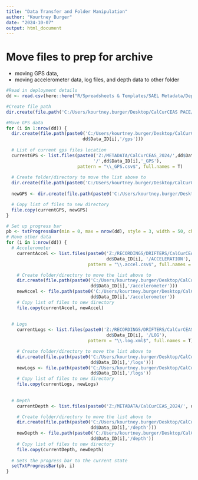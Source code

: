 ```yaml
---
title: "Data Transfer and Folder Manipulation"
author: "Kourtney Burger"
date: "2024-10-07"
output: html_document
---
```


# Move files to prep for archive
 - moving GPS data, 
 - moving accelerometer data, log files, and depth data to other folder
 
```r
#Read in deployment details
dd <- read.csv(here::here("R/Spreadsheets & Templates/SAEL Metadata/Deployment Details - NEW DEPLOYMENT TO SAVE.csv"))
```

```r
#Create file path
dir.create(file.path('C:/Users/kourtney.burger/Desktop/CalCurCEAS PACE/metadata'))
```

```r
#Move GPS data
for (i in 1:nrow(dd)) {
  dir.create(file.path(paste0('C:/Users/kourtney.burger/Desktop/CalCurCEAS PACE/metadata/', 
                             dd$Data_ID[i],'/gps')))  
  
  # List of current gps files location
  currentGPS <- list.files(paste0('Z:/METADATA/CalCurCEAS_2024/',dd$Data_ID[i],
                                 '/',dd$Data_ID[i],'_GPS'), 
                           pattern = "\\_GPS.csv$", full.names = T)
  
  # Create folder/directory to move the list above to
  dir.create(file.path(paste0('C:/Users/kourtney.burger/Desktop/CalCurCEAS PACE/metadata/', dd$Data_ID[i],'/gps')))
  
  newGPS <- dir.create(file.path(paste0('C:/Users/kourtney.burger/Desktop/CalCurCEAS PACE/metadata/', dd$Data_ID[i],'/gps')))

  # Copy list of files to new directory
  file.copy(currentGPS, newGPS)
}  
```

```r
# Set up progress bar
pb <- txtProgressBar(min = 0, max = nrow(dd), style = 3, width = 50, char = "=")  
# Move other data
for (i in 1:nrow(dd)) {
  # Accelerometer
    currentAccel <- list.files(paste0('Z:/RECORDINGS/DRIFTERS/CalCurCEAS_2024/RAW/',
                                      dd$Data_ID[i], '/ACCELERATION'),
                               pattern = "\\.accel.csv$", full.names = T)

    # Create folder/directory to move the list above to
    dir.create(file.path(paste0('C:/Users/kourtney.burger/Desktop/CalCurCEAS PACE/metadata/',
                                dd$Data_ID[i],'/accelerometer')))
    newAccel <- file.path(paste0('C:/Users/kourtney.burger/Desktop/CalCurCEAS PACE/metadata/',
                                dd$Data_ID[i],'/accelerometer'))
    # Copy list of files to new directory
    file.copy(currentAccel, newAccel)
    
    
  # Logs
    currentLogs <- list.files(paste0('Z:/RECORDINGS/DRIFTERS/CalCurCEAS_2024/RAW/',
                                      dd$Data_ID[i], '/LOG'),
                               pattern = "\\.log.xml$", full.names = T)

    # Create folder/directory to move the list above to
    dir.create(file.path(paste0('C:/Users/kourtney.burger/Desktop/CalCurCEAS PACE/metadata/',
                                dd$Data_ID[i],'/logs')))
    newLogs <- file.path(paste0('C:/Users/kourtney.burger/Desktop/CalCurCEAS PACE/metadata/',
                                dd$Data_ID[i],'/logs'))
    # Copy list of files to new directory
    file.copy(currentLogs, newLogs)   
    
    
  # Depth
    currentDepth <- list.files(paste0('Z:/METADATA/CalCurCEAS_2024/', dd$Data_ID[i], '/', dd$Data_ID[i], '_Depth_Sensus'), pattern = "_final.csv$", full.names = TRUE)

    # Create folder/directory to move the list above to
    dir.create(file.path(paste0('C:/Users/kourtney.burger/Desktop/CalCurCEAS PACE/metadata/',
                                dd$Data_ID[i],'/depth')))
    newDepth <- file.path(paste0('C:/Users/kourtney.burger/Desktop/CalCurCEAS PACE/metadata/',
                                dd$Data_ID[i],'/depth'))
    # Copy list of files to new directory
    file.copy(currentDepth, newDepth)
    
  # Sets the progress bar to the current state
  setTxtProgressBar(pb, i)
}
```

 
 
 